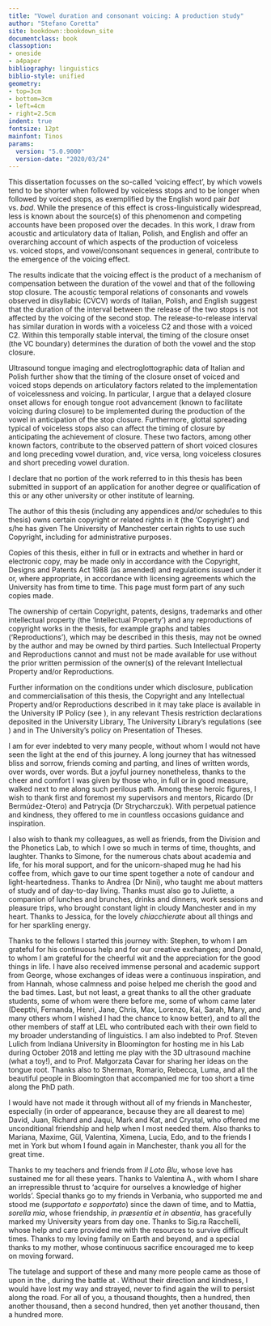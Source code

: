 ```yaml
---
title: "Vowel duration and consonant voicing: A production study"
author: "Stefano Coretta"
site: bookdown::bookdown_site
documentclass: book
classoption:
- oneside
- a4paper
bibliography: linguistics
biblio-style: unified
geometry:
- top=3cm
- bottom=3cm
- left=4cm
- right=2.5cm
indent: true
fontsize: 12pt
mainfont: Tinos
params:
  version: "5.0.9000"
  version-date: "2020/03/24"
---
```


<!--\begin{textblock}{3}(0.2,0.2)
  \textcolor{lightgray}{v`r params$version` (`r params[["version-date"]]`)}
\end{textblock}-->

\newenvironment{abstract}{
    \subsection*{\centering Abstract}%
}{}

\newpage
\begin{center}
\section*{Abstract}
\label{s:abstract}
\end{center}
\addcontentsline{toc}{section}{\nameref{s:abstract}}

This dissertation focusses on the so-called 'voicing effect', by which vowels tend to be shorter when followed by voiceless stops and to be longer when followed by voiced stops, as exemplified by the English word pair *bat* vs. *bad*.
While the presence of this effect is cross-linguistically widespread, less is known about the source(s) of this phenomenon and competing accounts have been proposed over the decades.
In this work, I draw from acoustic and articulatory data of Italian, Polish, and English and offer an overarching account of which aspects of the production of voiceless vs. voiced stops, and vowel/consonant sequences in general, contribute to the emergence of the voicing effect.

The results indicate that the voicing effect is the product of a mechanism of compensation between the duration of the vowel and that of the following stop closure.
The acoustic temporal relations of consonants and vowels observed in disyllabic (CV́CV) words of Italian, Polish, and English suggest that the duration of the interval between the release of the two stops is not affected by the voicing of the second stop.
The release-to-release interval has similar duration in words with a voiceless C2 and those with a voiced C2.
Within this temporally stable interval, the timing of the closure onset (the VC boundary) determines the duration of both the vowel and the stop closure.

Ultrasound tongue imaging and electroglottographic data of Italian and Polish further show that the timing of the closure onset of voiced and voiced stops depends on articulatory factors related to the implementation of voicelessness and voicing.
In particular, I argue that a delayed closure onset allows for enough tongue root advancement (known to facilitate voicing during closure) to be implemented during the production of the vowel in anticipation of the stop closure.
Furthermore, glottal spreading typical of voiceless stops also can affect the timing of closure by anticipating the achievement of closure.
These two factors, among other known factors, contribute to the observed pattern of short voiced closures and long preceding vowel duration, and, vice versa, long voiceless closures and short preceding vowel duration.

\chapter*{Declaration}
\label{s:declaration}
\addcontentsline{toc}{section}{\nameref{s:declaration}}

I declare that no portion of the work referred to in this thesis has been submitted in support of an application for another degree or qualification of this or any other university or other institute of learning.

\chapter*{Copyright statement}
\label{s:copyright}
\addcontentsline{toc}{section}{\nameref{s:copyright}}

The author of this thesis (including any appendices and/or schedules to this thesis) owns certain copyright or related rights in it (the 'Copyright') and s/he has given The University of Manchester certain rights to use such Copyright, including for administrative purposes.

Copies of this thesis, either in full or in extracts and whether in hard or electronic copy, may be made only in accordance with the Copyright, Designs and Patents Act 1988 (as amended) and regulations issued under it or, where appropriate, in accordance with licensing agreements which the University has from time to time. This page must form part of any such copies made.

The ownership of certain Copyright, patents, designs, trademarks and other intellectual property (the 'Intellectual Property') and any reproductions of copyright works in the thesis, for example graphs and tables ('Reproductions'), which may be described in this thesis, may not be owned by the author and may be owned by third parties. Such Intellectual Property and Reproductions cannot and must not be made available for use without the prior written permission of the owner(s) of the relevant Intellectual Property and/or Reproductions.

Further information on the conditions under which disclosure, publication and commercialisation of this thesis, the Copyright and any Intellectual Property and/or Reproductions described in it may take place is available in the University IP Policy (see \url{http://documents.manchester.ac.uk/DocuInfo.aspx?DocID=24420}), in any relevant Thesis restriction declarations deposited in the University Library, The University Library’s regulations (see \url{http://www.library.manchester.ac.uk/about/regulations/}) and in The University’s policy on Presentation of Theses.

\chapter*{Acknowledgements}
\label{s:acknowledgements}
\addcontentsline{toc}{section}{\nameref{s:acknowledgements}}

\begin{adjustwidth}{7cm}{}
{\tengwar    } \\
Elen síla lúmenn' omentielvo.\\
\textit{A star shines on the hour of our meeting.}
\end{adjustwidth}

\vspace{1cm}

I am for ever indebted to very many people, without whom I would not have seen the light at the end of this journey.
A long journey that has witnessed bliss and sorrow, friends coming and parting, and lines of written words, over words, over words.
But a joyful journey nonetheless, thanks to the cheer and comfort I was given by those who, in full or in good measure, walked next to me along such perilous path.
Among these heroic figures, I wish to thank first and foremost my supervisors and mentors, Ricardo (Dr Bermúdez-Otero) and Patrycja (Dr Strycharczuk).
With perpetual patience and kindness, they offered to me in countless occasions guidance and inspiration.

I also wish to thank my colleagues, as well as friends, from the Division and the Phonetics Lab, to which I owe so much in terms of time, thoughts, and laughter.
Thanks to Simone, for the numerous chats about academia and life, for his moral support, and for the unicorn-shaped mug he had his coffee from, which gave to our time spent together a note of candour and light-heartedness.
Thanks to Andrea (Dr Nini), who taught me about matters of study and of day-to-day living.
Thanks must also go to Juliette, a companion of lunches and brunches, drinks and dinners, work sessions and pleasure trips, who brought constant light in cloudy Manchester and in my heart.
Thanks to Jessica, for the lovely *chiacchierate* about all things and for her sparkling energy.

Thanks to the fellows I started this journey with: Stephen, to whom I am grateful for his continuous help and for our creative exchanges; and Donald, to whom I am grateful for the cheerful wit and the appreciation for the good things in life.
I have also received immense personal and academic support from George, whose exchanges of ideas were a continuous inspiration, and from Hannah, whose calmness and poise helped me cherish the good and the bad times.
Last, but not least, a great thanks to all the other graduate students, some of whom were there before me, some of whom came later (Deepthi, Fernanda, Henri, Jane, Chris, Max, Lorenzo, Kai, Sarah, Mary, and many others whom I wished I had the chance to know better), and to all the other members of staff at LEL who contributed each with their own field to my broader understanding of linguistics.
I am also indebted to Prof. Steven Lulich from Indiana University in Bloomington for hosting me in his Lab during October 2018 and letting me play with the 3D ultrasound machine (what a toy!), and to Prof. Małgorzata Ćavar for sharing her ideas on the tongue root.
Thanks also to Sherman, Romario, Rebecca, Luma, and all the beautiful people in Bloomington that accompanied me for too short a time along the PhD path.

I would have not made it through without all of my friends in Manchester, especially (in order of appearance, because they are all dearest to me) David, Juan, Richard and Jaqui, Mark and Kat, and Crystal, who offered me unconditional friendship and help when I most needed them. Also thanks to Mariana, Maxime, Gül, Valentina, Ximena, Lucia, Edo, and to the friends I met in York but whom I found again in Manchester, thank you all for the great time.

Thanks to my teachers and friends from *Il Loto Blu*, whose love has sustained me for all these years.
Thanks to Valentina A., with whom I share an irrepressible thrust to 'acquire for ourselves a knowledge of higher worlds'.
Special thanks go to my friends in Verbania, who supported me and stood me (*supportato e sopportato*) since the dawn of time, and to Mattia, *sorella mia*, whose friendship, *in præsentia et in absentia*, has gracefully marked my University years from day one.
Thanks to Sig.ra Racchelli, whose help and care provided me with the resources to survive difficult times.
Thanks to my loving family on Earth and beyond, and a special thanks to my mother, whose continuous sacrifice encouraged me to keep on moving forward.

The tutelage and support of these and many more people came as those of \textit{Kṛṣṇa} upon \textit{Arjuna} in the \textit{Bhagavad-gitā}, during the battle at \textit{Kurukṣetra}.
Without their direction and kindness, I would have lost my way and strayed, never to find again the will to persist along the road.
For all of you, a thousand thoughts, then a hundred, then another thousand, then a second hundred, then yet another thousand, then a hundred more.

\vspace{3cm}

\begin{center}
{\nagari असंशयं महाबाहो मनो दुर्निग्रहं चलम् ।}\\
{\nagari अभ्यासेन तु कौन्तेय वैराग्येण च गृह्यते ॥ ६-३५॥}

\vspace{0.5cm}

asaṃśayaṃ mahābāho mano durnigrahaṃ calam |\\
abhyāsena tu kaunteya vairāgyeṇa ca gṛhyate || 6-35 ||

\vspace{0.5cm}

\textit{O mighty-armed one, it is undoubtedly very difficult to curb the flickering mind, but it can be controlled, O son of Kunti, by constant practice and by detachment.} [BG 6.35]
\end{center}
